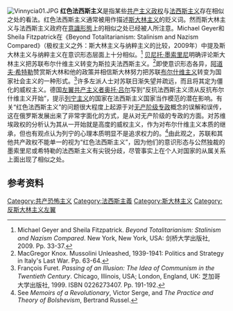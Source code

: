 {{TA|G1=People}}
[[File:Vinnycia01.JPG|thumb]]
'''红色法西斯主义'''是指某些[[共产主义政权|共产主义政权]]与[[法西斯主义|法西斯主义]]存在相似之处的看法。红色法西斯主义通常被用作描述[[斯大林主义|斯大林主义]]的贬义词。然而斯大林主义与法西斯主义政府在[[意識形態|意識形態]]上的相似之处已经被人所注意。Michael Geyer和Sheila Fitzpatrick在《Beyond Totalitarianism: Stalinism and Nazism Compared》（极权主义之外：斯大林主义与纳粹主义的比较，2009年）中提及斯大林主义与纳粹主义在意识形态层面上十分相似。<ref>Michael Geyer and Sheila Fitzpatrick. ''Beyond Totalitarianism: Stalinism and Nazism Compared''. New York, New York, USA: 剑桥大学出版社, 2009. Pp. 33-37.</ref> [[贝尼托·墨索里尼|贝尼托·墨索里尼]]明确评论斯大林主义把苏联布尔什维主义转变为斯拉夫法西斯主义。<ref>MacGregor Knox. Mussolini Unleashed, 1939-1941: Politics and Strategy in Italy's Last War. Pp. 63-64.</ref>即使意识形态各异，[[阿道夫·希特勒|阿道夫·希特勒]]赞赏斯大林和他的政策并相信斯大林努力把苏联[[布尔什维克|布尔什维主义]]转变为国家社会主义的一种形式。<ref>François Furet. ''Passing of an Illusion: The Idea of Communism in the Twentieth Century''. Chicago, Illinois, USA; London, England, UK: 芝加哥大学出版社, 1999. ISBN 0226273407. Pp. 191-192.</ref>许多左派人士对苏联日渐失望并疏远，而且将其定为僵化的威权主义。德国[[左翼共产主义|左翼共产主义者]][[奥托·吕尔|奥托·吕尔]]写到“反抗法西斯主义须从反抗布尔什维主义开始”，提示[[列宁主义|列宁主义]]的国家在法西斯主义国家当作模范的潜在影响。有关“红色法西斯主义”的问题很大程度上起源于对[[无产阶级专政|无产阶级专政]]概念的误解和误传，这在俄罗斯发展出来了非常字面化的方式，是从对无产阶级的专政的方面。对苏维埃政权的分析认为其从一开始就是高度的威权主义，作为对布尔什维主义本质的继承，但也有观点认为列宁的心理本质明显不是追求权力的。<ref>See ''Memoirs of a Revolutionary'', Victor Serge, and ''The Practice and Theory of Bolshevism'', Bertrand Russel.</ref>由此观之，苏联和其他共产政权不能单一的视为“红色法西斯主义”，因为他们的意识形态与公然独裁的墨索里尼或希特勒的法西斯主义有尖锐分歧，尽管事实上在个人对国家的从属关系上面出现了相似之处。

==参考资料==
{{Reflist}}

[[Category:共产恐怖主义|Category:共产恐怖主义]]
[[Category:法西斯主義|Category:法西斯主義]]
[[Category:斯大林主义|Category:斯大林主义]]
[[Category:反斯大林主义左翼|Category:反斯大林主义左翼]]